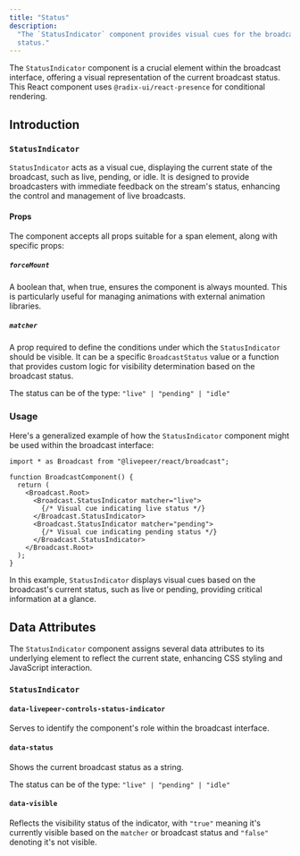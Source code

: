 ```yaml
---
title: "Status"
description:
  "The `StatusIndicator` component provides visual cues for the broadcast
  status."
---
```


The `StatusIndicator` component is a crucial element within the broadcast
interface, offering a visual representation of the current broadcast status.
This React component uses `@radix-ui/react-presence` for conditional rendering.

## Introduction

### `StatusIndicator`

`StatusIndicator` acts as a visual cue, displaying the current state of the
broadcast, such as live, pending, or idle. It is designed to provide
broadcasters with immediate feedback on the stream's status, enhancing the
control and management of live broadcasts.

#### Props

The component accepts all props suitable for a span element, along with specific
props:

##### `forceMount`

A boolean that, when true, ensures the component is always mounted. This is
particularly useful for managing animations with external animation libraries.

##### `matcher`

A prop required to define the conditions under which the `StatusIndicator`
should be visible. It can be a specific `BroadcastStatus` value or a function
that provides custom logic for visibility determination based on the broadcast
status.

The status can be of the type: `"live" | "pending" | "idle"`

### Usage

Here's a generalized example of how the `StatusIndicator` component might be
used within the broadcast interface:

```tsx
import * as Broadcast from "@livepeer/react/broadcast";

function BroadcastComponent() {
  return (
    <Broadcast.Root>
      <Broadcast.StatusIndicator matcher="live">
        {/* Visual cue indicating live status */}
      </Broadcast.StatusIndicator>
      <Broadcast.StatusIndicator matcher="pending">
        {/* Visual cue indicating pending status */}
      </Broadcast.StatusIndicator>
    </Broadcast.Root>
  );
}
```

In this example, `StatusIndicator` displays visual cues based on the broadcast's
current status, such as live or pending, providing critical information at a
glance.

## Data Attributes

The `StatusIndicator` component assigns several data attributes to its
underlying element to reflect the current state, enhancing CSS styling and
JavaScript interaction.

### `StatusIndicator`

#### `data-livepeer-controls-status-indicator`

Serves to identify the component's role within the broadcast interface.

#### `data-status`

Shows the current broadcast status as a string.

The status can be of the type: `"live" | "pending" | "idle"`

#### `data-visible`

Reflects the visibility status of the indicator, with `"true"` meaning it's
currently visible based on the `matcher` or broadcast status and `"false"`
denoting it's not visible.
